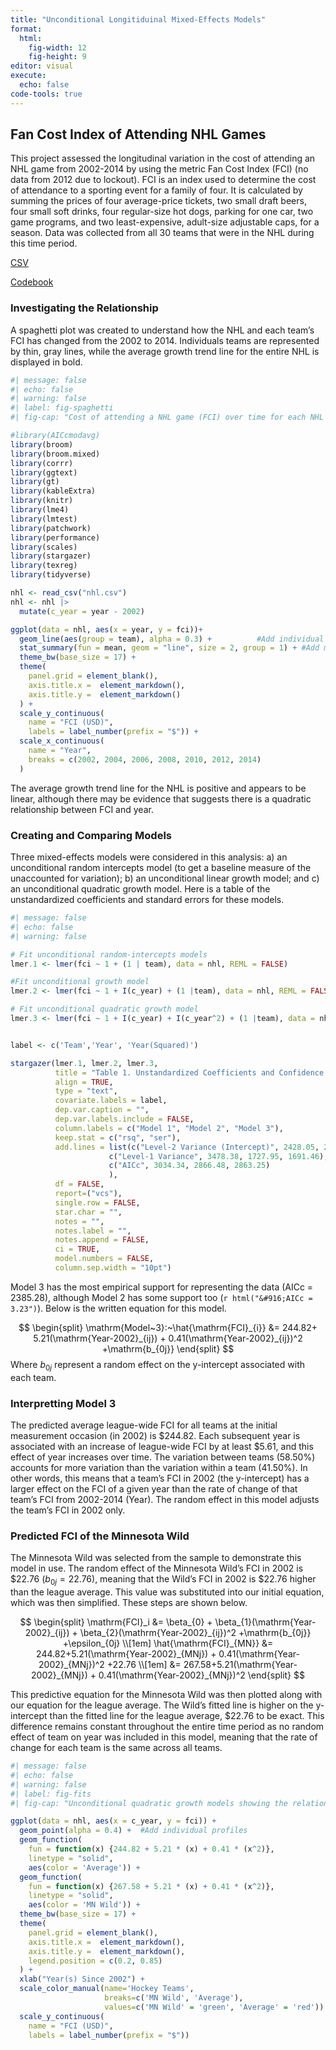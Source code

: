 ```yaml
---
title: "Unconditional Longitiduinal Mixed-Effects Models"
format: 
  html:
    fig-width: 12
    fig-height: 9
editor: visual
execute: 
  echo: false
code-tools: true
---
```


## Fan Cost Index of Attending NHL Games

This project assessed the longitudinal variation in the cost of attending an NHL game from 2002-2014 by using the metric Fan Cost Index (FCI) (no data from 2012 due to lockout). FCI is an index used to determine the cost of attendance to a sporting event for a family of four. It is calculated by summing the prices of four average-price tickets, two small draft beers, four small soft drinks, four regular-size hot dogs, parking for one car, two game programs, and two least-expensive, adult-size adjustable caps, for a season. Data was collected from all 30 teams that were in the NHL during this time period.

[CSV](https://raw.githubusercontent.com/zief0002/bespectacled-antelope/main/data/nhl.csv)

[Codebook](http://zief0002.github.io/bespectacled-antelope/codebooks/nhl.html)

### Investigating the Relationship

A spaghetti plot was created to understand how the NHL and each team's FCI has changed from the 2002 to 2014. Individuals teams are represented by thin, gray lines, while the average growth trend line for the entire NHL is displayed in bold.

```r
#| message: false
#| echo: false
#| warning: false
#| label: fig-spaghetti
#| fig-cap: "Cost of attending a NHL game (FCI) over time for each NHL team. The black line represents the average cost of attending NHL games."

#library(AICcmodavg)
library(broom)
library(broom.mixed)
library(corrr)
library(ggtext)
library(gt)
library(kableExtra)
library(knitr)
library(lme4)
library(lmtest)
library(patchwork)
library(performance)
library(scales)
library(stargazer)
library(texreg)
library(tidyverse)

nhl <- read_csv("nhl.csv") 
nhl <- nhl |> 
  mutate(c_year = year - 2002)

ggplot(data = nhl, aes(x = year, y = fci))+
  geom_line(aes(group = team), alpha = 0.3) +          #Add individual profiles
  stat_summary(fun = mean, geom = "line", size = 2, group = 1) + #Add mean profile line
  theme_bw(base_size = 17) +
  theme(
    panel.grid = element_blank(),
    axis.title.x =  element_markdown(),
    axis.title.y =  element_markdown()
  ) +
  scale_y_continuous(
    name = "FCI (USD)",
    labels = label_number(prefix = "$")) +
  scale_x_continuous(
    name = "Year",
    breaks = c(2002, 2004, 2006, 2008, 2010, 2012, 2014)
  )
```

The average growth trend line for the NHL is positive and appears to be linear, although there may be evidence that suggests there is a quadratic relationship between FCI and year. 

### Creating and Comparing Models

Three mixed-effects models were considered in this analysis: a) an unconditional random intercepts model (to get a baseline measure of the unaccounted for variation); b) an unconditional linear growth model; and c) an unconditional quadratic growth model. Here is a table of the unstandardized coefficients and standard errors for these models.

```r
#| message: false
#| echo: false
#| warning: false

# Fit unconditional random-intercepts models
lmer.1 <- lmer(fci ~ 1 + (1 | team), data = nhl, REML = FALSE)

#Fit unconditional growth model
lmer.2 <- lmer(fci ~ 1 + I(c_year) + (1 |team), data = nhl, REML = FALSE) 

# Fit unconditional quadratic growth model
lmer.3 <- lmer(fci ~ 1 + I(c_year) + I(c_year^2) + (1 |team), data = nhl, REML = FALSE)


label <- c('Team','Year', 'Year(Squared)')

stargazer(lmer.1, lmer.2, lmer.3, 
          title = "Table 1. Unstandardized Coefficients and Confidence Intervals for a Series of LMER Models Fitted to Estimate FCI of NHL Games", 
          align = TRUE, 
          type = "text", 
          covariate.labels = label, 
          dep.var.caption = "", 
          dep.var.labels.include = FALSE, 
          column.labels = c("Model 1", "Model 2", "Model 3"),
          keep.stat = c("rsq", "ser"), 
          add.lines = list(c("Level-2 Variance (Intercept)", 2428.05, 2398.24, 2385.28), 
                      c("Level-1 Variance", 3478.38, 1727.95, 1691.46), 
                      c("AICc", 3034.34, 2866.48, 2863.25)
                      ),
          df = FALSE, 
          report=("vcs"), 
          single.row = FALSE, 
          star.char = "", 
          notes = "", 
          notes.label = "", 
          notes.append = FALSE, 
          ci = TRUE,
          model.numbers = FALSE,
          column.sep.width = "10pt")
```

Model 3 has the most empirical support for representing the data (AICc = 2385.28), although Model 2 has some support too (`r html("&#916;AICc = 3.23")`). Below is the written equation for this model.

$$
\begin{split}
\mathrm{Model~3}:~\hat{\mathrm{FCI}_{i}} &= 244.82+ 5.21(\mathrm{Year-2002}_{ij}) + 0.41(\mathrm{Year-2002}_{ij})^2 +\mathrm{b_{0j}}
\end{split}
$$
Where $b_{0j}$ represent a random effect on the y-intercept associated with each team.

### Interpretting Model 3

The predicted average league-wide FCI for all teams at the initial measurement occasion (in 2002) is \$244.82. Each subsequent year is associated with an increase of league-wide FCI by at least \$5.61, and this effect of year increases over time. The variation between teams (58.50%) accounts for more variation than the variation within a team (41.50%). In other words, this means that a team's FCI in 2002 (the y-intercept) has a larger effect on the FCI of a given year than the rate of change of that team's FCI from 2002-2014 (Year). The random effect in this model adjusts the team's FCI in 2002 only.

### Predicted FCI of the Minnesota Wild

The Minnesota Wild was selected from the sample to demonstrate this model in use. The random effect of the Minnesota Wild's FCI in 2002 is \$22.76 ($b_{0j} = 22.76$), meaning that the Wild's FCI in 2002 is \$22.76 higher than the league average. This value was substituted into our initial equation, which was then simplified. These steps are shown below.

$$
\begin{split}
\mathrm{FCI}_i &= \beta_{0} + \beta_{1}(\mathrm{Year-2002}_{ij}) + \beta_{2}(\mathrm{Year-2002}_{ij})^2 +\mathrm{b_{0j}} +\epsilon_{0j} \\[1em]
\hat{\mathrm{FCI}_{MN}} &= 244.82+5.21(\mathrm{Year-2002}_{MNj}) + 0.41(\mathrm{Year-2002}_{MNj})^2 +22.76 \\[1em]
 &= 267.58+5.21(\mathrm{Year-2002}_{MNj}) + 0.41(\mathrm{Year-2002}_{MNj})^2 
\end{split}
$$

This predictive equation for the Minnesota Wild was then plotted along with our equation for the league average. The Wild's fitted line is higher on the y-intercept than the fitted line for the league average, \$22.76 to be exact. This difference remains constant throughout the entire time period as no random effect of team on year was included in this model, meaning that the rate of change for each team is the same across all teams.

```r
#| message: false
#| echo: false
#| warning: false
#| label: fig-fits
#| fig-cap: "Unconditional quadratic growth models showing the relationship between year and NHL fan cost index. The green curve shows the predicted cost of attending a Minnesota Wild game, whereas the red curve shows the predicted cost of attending any NHL game, on average."

ggplot(data = nhl, aes(x = c_year, y = fci)) +
  geom_point(alpha = 0.4) +  #Add individual profiles
  geom_function(
    fun = function(x) {244.82 + 5.21 * (x) + 0.41 * (x^2)},
    linetype = "solid",
    aes(color = 'Average')) +
  geom_function(
    fun = function(x) {267.58 + 5.21 * (x) + 0.41 * (x^2)},
    linetype = "solid",
    aes(color = 'MN Wild')) +
  theme_bw(base_size = 17) +
  theme(
    panel.grid = element_blank(),
    axis.title.x =  element_markdown(),
    axis.title.y =  element_markdown(),
    legend.position = c(0.2, 0.85)
  ) +
  xlab("Year(s) Since 2002") +
  scale_color_manual(name='Hockey Teams',
                     breaks=c('MN Wild', 'Average'),
                     values=c('MN Wild' = 'green', 'Average' = 'red')) +
  scale_y_continuous(
    name = "FCI (USD)",
    labels = label_number(prefix = "$"))
```
